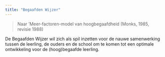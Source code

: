 ```yaml
---
title: "Begaafden Wijzer"
---
```


> Naar ‘Meer-factoren-model van hoogbegaafdheid (Monks, 1985, revisie 1988)

De Begaafden Wijzer wil zich als spil inzetten voor de nauwe samenwerking tussen de leerling, de ouders en de school om te komen tot een optimale ontwikkeling voor de (hoog)begaafde leerling.
